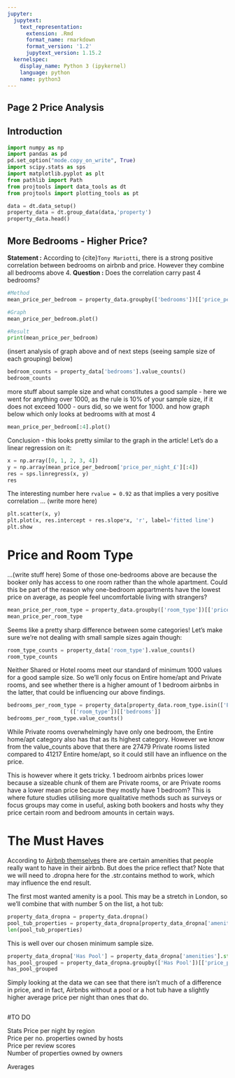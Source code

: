```yaml
---
jupyter:
  jupytext:
    text_representation:
      extension: .Rmd
      format_name: rmarkdown
      format_version: '1.2'
      jupytext_version: 1.15.2
  kernelspec:
    display_name: Python 3 (ipykernel)
    language: python
    name: python3
---
```


## Page 2 Price Analysis


## Introduction

```python
import numpy as np
import pandas as pd
pd.set_option("mode.copy_on_write", True)
import scipy.stats as sps
import matplotlib.pyplot as plt
from pathlib import Path
from projtools import data_tools as dt
from projtools import plotting_tools as pt
```

```python
data = dt.data_setup()
property_data = dt.group_data(data,'property')
property_data.head()
```
## More Bedrooms - Higher Price?
**Statement :** According to {cite}`Tony Mariotti`, there is a strong positive correlation between bedrooms on airbnb and price. However they combine all bedrooms above 4.
**Question :** Does the correlation carry past 4 bedrooms?


```python
#Method
mean_price_per_bedroom = property_data.groupby(['bedrooms'])[['price_per_night_£']].mean()

#Graph
mean_price_per_bedroom.plot()

#Result
print(mean_price_per_bedroom)
```

(insert analysis of graph above and of next steps (seeing sample size of each grouping) below)

```python
bedroom_counts = property_data['bedrooms'].value_counts()
bedroom_counts
```

more stuff about sample size and what constitutes a good sample - here we went for anything over 1000, as the rule is 10% of your sample size, if it does not exceed 1000 - ours did, so we went for 1000. and how graph below which only looks at bedrooms with at most 4

```python
mean_price_per_bedroom[:4].plot()
```

Conclusion - this looks pretty similar to the graph in the article! Let's do a linear regression on it:

```python
x = np.array([0, 1, 2, 3, 4])
y = np.array(mean_price_per_bedroom['price_per_night_£'][:4])
res = sps.linregress(x, y)
res
```

The interesting number here `rvalue = 0.92` as that implies a very positive correlation ... (write more here)

```python
plt.scatter(x, y)
plt.plot(x, res.intercept + res.slope*x, 'r', label='fitted line')
plt.show
```

# Price and Room Type

...(write stuff here)
Some of those one-bedrooms above are because the booker only has access to one room rather than the whole apartment. Could this be part of the reason why one-bedroom appartments have the lowest price on average, as people feel uncomfortable living with strangers?

```python
mean_price_per_room_type = property_data.groupby(['room_type'])[['price_per_night_£']].mean()
mean_price_per_room_type
```

Seems like a pretty sharp difference between some categories! Let's make sure we're not dealing with small sample sizes again though:

```python
room_type_counts = property_data['room_type'].value_counts()
room_type_counts
```

Neither Shared or Hotel rooms meet our standard of minimum 1000 values for a good sample size. So we'll only focus on Entire home/apt and Private rooms, and see whether there is a higher amount of 1 bedroom airbnbs in the latter, that could be influencing our above findings.

```python
bedrooms_per_room_type = property_data[property_data.room_type.isin(['Entire home/apt', 'Private room'])].groupby \
                    (['room_type'])[['bedrooms']]
bedrooms_per_room_type.value_counts()
```

While Private rooms overwhelmingly have only one bedroom, the Entire home/apt category also has that as its highest category. However we know from the value_counts above that there are 27479 Private rooms listed compared to 41217 Entire home/apt, so it could still have an influence on the price.

This is however where it gets tricky. 1 bedroom airbnbs prices lower because a sizeable chunk of them are Private rooms, or are Private rooms have a lower mean price because they mostly have 1 bedroom? This is where future studies utilising more qualitative methods such as surveys or focus groups may come in useful, asking both bookers and hosts why they price certain room and bedroom amounts in certain ways.


# The Must Haves

According to [Airbnb themselves](https://www.airbnb.com/resources/hosting-homes/a/the-amenities-guests-want-25) there are certain amenities that people really want to have in their airbnb. But does the price reflect that? Note that we will need to .dropna here for the .str.contains method to work, which may influence the end result.

The first most wanted amenity is a pool. This may be a stretch in London, so we'll combine that with number 5 on the list, a hot tub:

```python
property_data_dropna = property_data.dropna()
pool_tub_properties = property_data_dropna[property_data_dropna['amenities'].str.contains('hot tub|Hot tub|pool|Pool')]
len(pool_tub_properties)
```

This is well over our chosen minimum sample size. 

```python
property_data_dropna['Has Pool'] = property_data_dropna['amenities'].str.contains('hot tub|Hot tub|pool|Pool')
has_pool_grouped = property_data_dropna.groupby(['Has Pool'])[['price_per_night_£']].mean()
has_pool_grouped
```

Simply looking at the data we can see that there isn't much of a difference in price, and in fact, Airbnbs without a pool or a hot tub have a slightly higher average price per night than ones that do.

```python

```

#TO DO

Stats
Price per night by region  
Price per no. properties owned by hosts  
Price per review scores  
Number of properties owned by owners





Averages

```python

```
